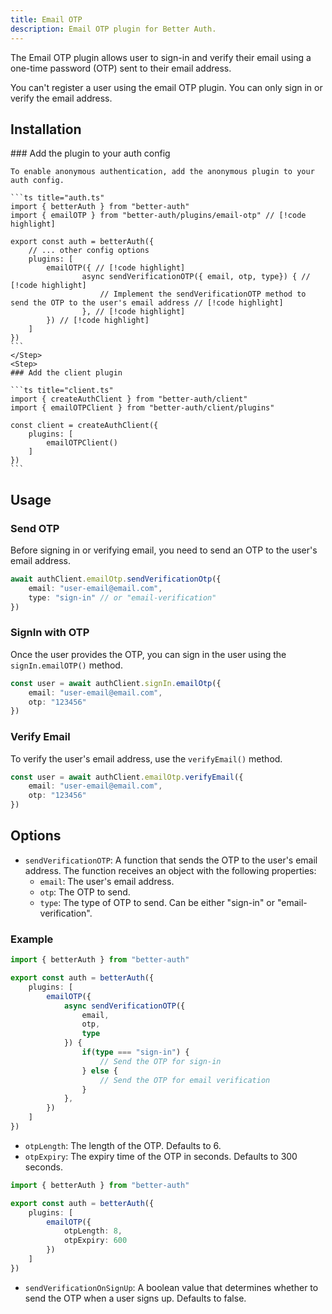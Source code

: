 ```yaml
---
title: Email OTP
description: Email OTP plugin for Better Auth.
---
```


The Email OTP plugin allows user to sign-in and verify their email using a one-time password (OTP) sent to their email address.

<Callout>
You can't register a user using the email OTP plugin. You can only sign in or verify the email address.
</Callout>

## Installation

<Steps>
  <Step>
    ### Add the plugin to your auth config

    To enable anonymous authentication, add the anonymous plugin to your auth config.

    ```ts title="auth.ts"
    import { betterAuth } from "better-auth"
    import { emailOTP } from "better-auth/plugins/email-otp" // [!code highlight]
    
    export const auth = betterAuth({
        // ... other config options
        plugins: [
            emailOTP({ // [!code highlight]
                    async sendVerificationOTP({ email, otp, type}) { // [!code highlight]
						// Implement the sendVerificationOTP method to send the OTP to the user's email address // [!code highlight]
					}, // [!code highlight]
            }) // [!code highlight]
        ]
    })
    ```
    </Step>
    <Step>
    ### Add the client plugin

    ```ts title="client.ts"
    import { createAuthClient } from "better-auth/client"
    import { emailOTPClient } from "better-auth/client/plugins"
    
    const client = createAuthClient({
        plugins: [
            emailOTPClient()
        ]
    })
    ```
  </Step>
</Steps>

## Usage

### Send OTP

Before signing in or verifying email, you need to send an OTP to the user's email address.

```ts title="example.ts"
await authClient.emailOtp.sendVerificationOtp({
    email: "user-email@email.com",
    type: "sign-in" // or "email-verification"
})
```

### SignIn with OTP

Once the user provides the OTP, you can sign in the user using the `signIn.emailOTP()` method.

```ts title="example.ts"
const user = await authClient.signIn.emailOtp({
    email: "user-email@email.com",
    otp: "123456"
})
```

### Verify Email

To verify the user's email address, use the `verifyEmail()` method.

```ts title="example.ts"
const user = await authClient.emailOtp.verifyEmail({
    email: "user-email@email.com",
    otp: "123456"
})
```

## Options

- `sendVerificationOTP`: A function that sends the OTP to the user's email address. The function receives an object with the following properties:
  - `email`: The user's email address.
  - `otp`: The OTP to send.
  - `type`: The type of OTP to send. Can be either "sign-in" or "email-verification".

### Example

```ts title="auth.ts"
import { betterAuth } from "better-auth"

export const auth = betterAuth({
    plugins: [
        emailOTP({
            async sendVerificationOTP({
                email,
                otp,
                type
            }) {
                if(type === "sign-in") {
                    // Send the OTP for sign-in
                } else {
                    // Send the OTP for email verification
                }
            },
        })
    ]
})
```

- `otpLength`: The length of the OTP. Defaults to 6.
- `otpExpiry`: The expiry time of the OTP in seconds. Defaults to 300 seconds.

```ts title="auth.ts"
import { betterAuth } from "better-auth"

export const auth = betterAuth({
    plugins: [
        emailOTP({
            otpLength: 8,
            otpExpiry: 600
        })
    ]
})
```

- `sendVerificationOnSignUp`: A boolean value that determines whether to send the OTP when a user signs up. Defaults to false.
